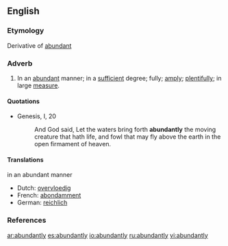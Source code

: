 ==English==

===Etymology===
Derivative of [[abundant]]

===Adverb===
{{en-adv}}

# In an [[abundant]] manner; in a [[sufficient]] degree; fully; [[amply]]; [[plentifully]]; in large [[measure]].

====Quotations====
*{{RQ:AV}} Genesis, I, 20
*: And God said, Let the waters bring forth '''abundantly''' the moving creature that hath life, and fowl that may fly above the earth in the open firmament of heaven.

====Translations====
;in an abundant manner
{{top}}
*Dutch: [[overvloedig]]
*French: [[abondamment]]
*German: [[reichlich]]
{{mid}}
{{bottom}}

===References===
{{R:Century 1911}}
{{R:Webster 1913}}

[[ar:abundantly]]
[[es:abundantly]]
[[io:abundantly]]
[[ru:abundantly]]
[[vi:abundantly]]